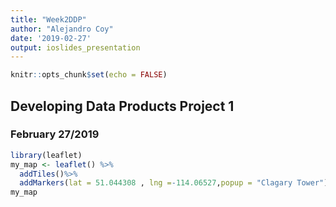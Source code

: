 ```yaml
---
title: "Week2DDP"
author: "Alejandro Coy"
date: '2019-02-27'
output: ioslides_presentation
---
```


```r
knitr::opts_chunk$set(echo = FALSE)
```

## Developing Data Products Project 1

### February 27/2019
```r
library(leaflet)
my_map <- leaflet() %>%
  addTiles()%>%
  addMarkers(lat = 51.044308 , lng =-114.06527,popup = "Clagary Tower")
my_map
```


